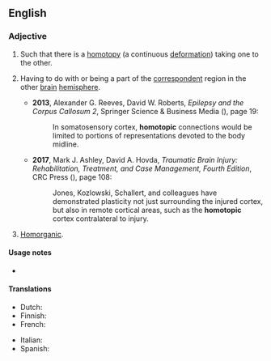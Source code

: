 ==English==
{{wikipedia}}

===Adjective===
{{en-adj|-}}

# {{lb|en|topology|of two [[continuous]] [[map]]s}} Such that there is a [[homotopy]] (a continuous [[deformation]]) taking one to the other.
#: {{ux|en|f'' and ''g'' are '''homotopic'''.}}
# {{lb|en|neuroscience}} Having to do with or being a part of the [[correspondent]] region in the other [[brain]] [[hemisphere]].
#* '''2013''', Alexander G. Reeves, David W. Roberts, ''Epilepsy and the Corpus Callosum 2'', Springer Science & Business Media ({{ISBN|9781489914279}}), page 19:
#*: In somatosensory cortex, '''homotopic''' connections would be limited to portions of representations devoted to the body midline.
#* '''2017''', Mark J. Ashley, David A. Hovda, ''Traumatic Brain Injury: Rehabilitation, Treatment, and Case Management, Fourth Edition'', CRC Press ({{ISBN|9781498710329}}), page 108:
#*: Jones, Kozlowski, Schallert, and colleagues have demonstrated plasticity not just surrounding the injured cortex, but also in remote cortical areas, such as the '''homotopic''' cortex contralateral to injury.
# {{lb|en|phonetics|rare}} [[homorganic|Homorganic]].

====Usage notes====
* {{en-usage-equal}}

====Translations====
{{trans-top|(topology) such that there is a homotopy taking one to the other}}
* Dutch: {{t|nl|homotopisch}}
* Finnish: {{t|fi|homotooppinen}}
* French: {{t+|fr|homotope|m|f}}
{{trans-mid}}
* Italian: {{t|it|omotopico|m}}
* Spanish: {{t|es|homotópico}}
{{trans-bottom}}
